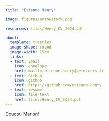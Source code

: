 ```yaml
---
title: "Etienne Henry"

image: figures/arrowstork.png

resources: files/Henry_CV_2024.pdf

about: 
  template: trestles
  image-shape: round
  image-width: 15em
  links: 
  - text: Email
    icon: envelope
    href: mailto:eitenne.henry@cefe.cnrs.fr
  - text: GitHub
    icon: github
    href: https://github.com/etienne-henry
  - text: resume
    icon: file-text
    href: files/Henry_CV_2024.pdf
---
```


Coucou Marion!
